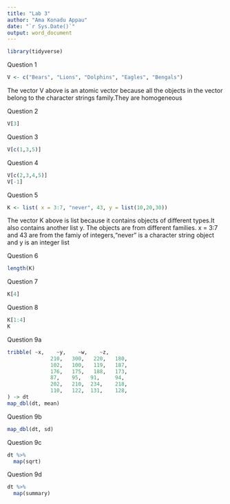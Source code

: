 ---
title: "Lab 3"
author: "Ama Konadu Appau"
date: "`r Sys.Date()`"
output: word_document
---

```{r}
library(tidyverse)
```

Question 1
```{r}
V <- c("Bears", "Lions", "Dolphins", "Eagles", "Bengals")
```
The vector V above is an atomic vector because all the objects in the vector belong to the character strings family.They are homogeneous

Question 2
```{r}
V[3]
```

Question 3
```{r}
V[c(1,3,5)]
```

Question 4
```{r}
V[c(2,3,4,5)]
V[-1]
```

Question 5
```{r}
K <- list( x = 3:7, "never", 43, y = list(10,20,30))
```

The vector K above is  list because it contains objects of different types.It also contains another list y.
The objects are from different families. 
x = 3:7 and 43 are from the famiy of integers,"never" is a character string object and y is an integer list


Question 6
```{r}
length(K)
```

Question 7
```{r}
K[4]
```

Question 8
```{r}
K[1:4]
K
```

Question 9a
```{r}
tribble( ~x,    ~y,    ~w,    ~z,
              210,   300,   220,   180,
              102,   100,   119,   187,
              176,   175,   188,   173,
              87,    95,   91,     94,
              202,   210,  234,    218,
              110,   122,  131,    128,
) -> dt
map_dbl(dt, mean)
```
Question 9b
```{r}
map_dbl(dt, sd)
```

Question 9c
```{r}
dt %>%
  map(sqrt)
```

Question 9d
```{r}
dt %>%
  map(summary)
```











